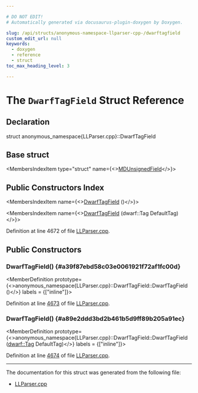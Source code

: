 ```yaml
---

# DO NOT EDIT!
# Automatically generated via docusaurus-plugin-doxygen by Doxygen.

slug: /api/structs/anonymous-namespace-llparser-cpp-/dwarftagfield
custom_edit_url: null
keywords:
  - doxygen
  - reference
  - struct
toc_max_heading_level: 3

---
```





# The `DwarfTagField` Struct Reference

<DoxygenPage pluginConfig={pluginConfig}>



## Declaration

<CodeBlock>struct anonymous_namespace{LLParser.cpp}::DwarfTagField</CodeBlock>

## Base struct

<MembersIndex>

<MembersIndexItem
  type="struct"
  name={<><a href="/docs/api/structs/anonymous-namespace-llparser-cpp-/mdunsignedfield">MDUnsignedField</a></>}>
</MembersIndexItem>

</MembersIndex>

## Public Constructors Index

<MembersIndex>

<MembersIndexItem
  name={<><a href="#a39f87ebd58c03e0061921f72af1fc00d">DwarfTagField</a> ()</>}>
</MembersIndexItem>

<MembersIndexItem
  name={<><a href="#a89e2ddd3bd2b461b5d9ff89b205a91ec">DwarfTagField</a> (dwarf::Tag DefaultTag)</>}>
</MembersIndexItem>

</MembersIndex>


Definition at line 4672 of file <a href="/docs/api/files/lib/lib/asmparser/llparser-cpp">LLParser.cpp</a>.

<SectionDefinition>

## Public Constructors

### DwarfTagField() {#a39f87ebd58c03e0061921f72af1fc00d}

<MemberDefinition
  prototype={<>anonymous&#95;namespace&#123;LLParser.cpp&#125;::DwarfTagField::DwarfTagField ()</>}
  labels = {["inline"]}>

Definition at line <a href="/docs/api/files/lib/lib/asmparser/llparser-cpp/#l04673">4673</a> of file <a href="/docs/api/files/lib/lib/asmparser/llparser-cpp">LLParser.cpp</a>.
</MemberDefinition>

### DwarfTagField() {#a89e2ddd3bd2b461b5d9ff89b205a91ec}

<MemberDefinition
  prototype={<>anonymous&#95;namespace&#123;LLParser.cpp&#125;::DwarfTagField::DwarfTagField (<a href="/docs/api/namespaces/llvm/dwarf/#ac94a19fc8c57bf0350fc4e9f45897828">dwarf::Tag</a> DefaultTag)</>}
  labels = {["inline"]}>

Definition at line <a href="/docs/api/files/lib/lib/asmparser/llparser-cpp/#l04674">4674</a> of file <a href="/docs/api/files/lib/lib/asmparser/llparser-cpp">LLParser.cpp</a>.
</MemberDefinition>

</SectionDefinition>

<hr/>

The documentation for this struct was generated from the following file:

<ul>
<li><a href="/docs/api/files/lib/lib/asmparser/llparser-cpp">LLParser.cpp</a></li>
</ul>

</DoxygenPage>
